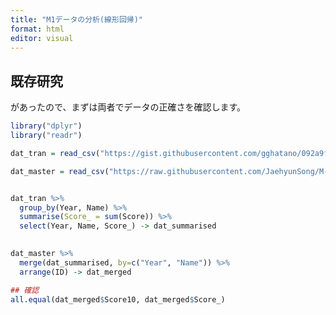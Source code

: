 ```yaml
---
title: "M1データの分析(線形回帰)"
format: html
editor: visual
---
```


## 既存研究
[]()があったので、まずは両者でデータの正確さを確認します。

```r
library("dplyr")
library("readr")
```


```r
dat_tran = read_csv("https://gist.githubusercontent.com/gghatano/092a9f7089451de743f39a53dda24423/raw/d86c1af1dce74ff4afe879e22852f96601ffec51/m1_score.detail.csv")

dat_master = read_csv("https://raw.githubusercontent.com/JaehyunSong/M-1_Grand_Pix/main/M1_Grand_Pix.csv")


dat_tran %>% 
  group_by(Year, Name) %>% 
  summarise(Score_ = sum(Score)) %>% 
  select(Year, Name, Score_) -> dat_summarised
  

dat_master %>% 
  merge(dat_summarised, by=c("Year", "Name")) %>%
  arrange(ID) -> dat_merged

## 確認
all.equal(dat_merged$Score10, dat_merged$Score_)
```

